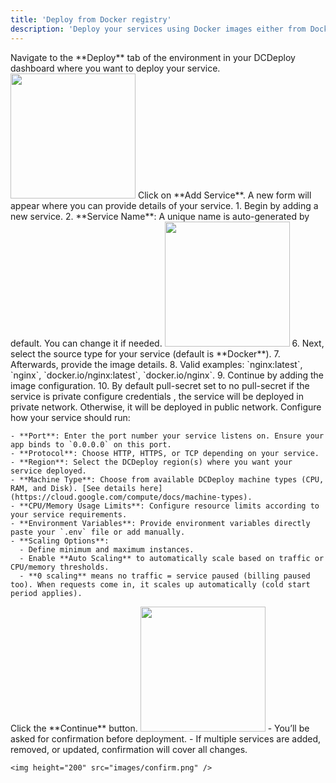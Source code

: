 ```yaml
---
title: 'Deploy from Docker registry'
description: 'Deploy your services using Docker images either from DockerHub or from a private registry'
---
```


<Steps>
 <Step title="Navigate to Deploy tab">
    Navigate to the **Deploy** tab of the environment in your DCDeploy dashboard where you want to deploy your service.
    <img height="200" src="images/deploy.png" />
  </Step>

  <Step title="Add a new service">
    Click on **Add Service**. A new form will appear where you can provide details of your service.
  </Step>
  <Step title="Begin Deployment">
    1. Begin by adding a new service.  
    2. **Service Name**: A unique name is auto-generated by default. You can change it if needed.  
    <img height="200" src="images/service-form-docker.png" />  
  </Step>

  <Step title="Select Source and Image">
    6. Next, select the source type for your service (default is **Docker**).  
    7. Afterwards, provide the image details.  
    8. Valid examples: `nginx:latest`, `nginx`, `docker.io/nginx:latest`, `docker.io/nginx`.  
    9. Continue by adding the image configuration.  
    10. By default pull-secret set to no pull-secret if the service is private configure credentials , the service will be deployed in private network. Otherwise, it will be deployed in public network. 
  </Step>

   <Step title="Configure runtime settings">
    Configure how your service should run:
    
    - **Port**: Enter the port number your service listens on. Ensure your app binds to `0.0.0.0` on this port.  
    - **Protocol**: Choose HTTP, HTTPS, or TCP depending on your service.  
    - **Region**: Select the DCDeploy region(s) where you want your service deployed.  
    - **Machine Type**: Choose from available DCDeploy machine types (CPU, RAM, and Disk). [See details here](https://cloud.google.com/compute/docs/machine-types).  
    - **CPU/Memory Usage Limits**: Configure resource limits according to your service requirements.  
    - **Environment Variables**: Provide environment variables directly paste your `.env` file or add manually.  
    - **Scaling Options**:  
      - Define minimum and maximum instances.  
      - Enable **Auto Scaling** to automatically scale based on traffic or CPU/memory thresholds.  
      - **0 scaling** means no traffic = service paused (billing paused too). When requests come in, it scales up automatically (cold start period applies).  

  </Step>

  <Step title="Summary">
    Click the **Continue** button.  
     <img height="200" src="images/summary.png" />
    - You’ll be asked for confirmation before deployment.  
    - If multiple services are added, removed, or updated, confirmation will cover all changes.  

    <img height="200" src="images/confirm.png" />
  </Step>
</Steps>
